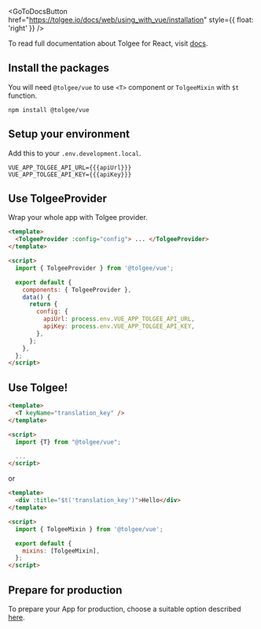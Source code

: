 
<GoToDocsButton
  href="https://tolgee.io/docs/web/using_with_vue/installation"
  style={{ float: 'right' }}
/>

To read full documentation about Tolgee for React, visit [docs](https://tolgee.io/docs/web/using_with_vue/installation).

## Install the packages

You will need `@tolgee/vue` to use `<T>` component or `TolgeeMixin` with `$t` function.

```
npm install @tolgee/vue
```

## Setup your environment

Add this to your `.env.development.local`.

```dotenv
VUE_APP_TOLGEE_API_URL={{{apiUrl}}}
VUE_APP_TOLGEE_API_KEY={{{apiKey}}}
```

## Use TolgeeProvider

Wrap your whole app with Tolgee provider.

```html
<template>
  <TolgeeProvider :config="config"> ... </TolgeeProvider>
</template>

<script>
  import { TolgeeProvider } from '@tolgee/vue';

  export default {
    components: { TolgeeProvider },
    data() {
      return {
        config: {
          apiUrl: process.env.VUE_APP_TOLGEE_API_URL,
          apiKey: process.env.VUE_APP_TOLGEE_API_KEY,
        },
      };
    },
  };
</script>
```

## Use Tolgee!

```html
<template>
  <T keyName="translation_key" />
</template>

<script>
  import {T} from "@tolgee/vue";

  ...
</script>
```

or

```html
<template>
  <div :title="$t('translation_key')">Hello</div>
</template>

<script>
  import { TolgeeMixin } from '@tolgee/vue';

  export default {
    mixins: [TolgeeMixin],
  };
</script>
```

## Prepare for production

To prepare your App for production, choose a suitable option described
[here](https://tolgee.io/docs/web/using_with_vue/preparing_for_production).
